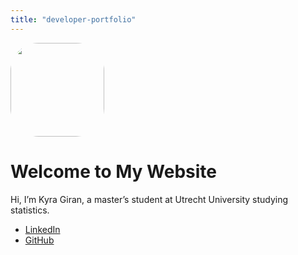 ```yaml
---
title: "developer-portfolio"
---
```


![](kyra_pic.jpg){width="150px" style="border-radius: 30%;"}

# Welcome to My Website

Hi, I'm Kyra Giran, a master's student at Utrecht University studying statistics.

-   [LinkedIn](https://www.linkedin.com/in/kyra-gir%C3%A1n-06b788218/)\
-   [GitHub](https://github.com/kyragiran)
